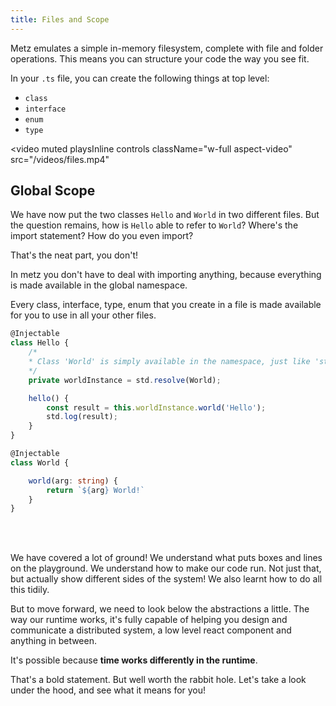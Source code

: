 ```yaml
---
title: Files and Scope
---
```


Metz emulates a simple in-memory filesystem, complete with file and folder operations. This means you can structure your code
the way you see fit.

In your `.ts` file, you can create the following things at top level:
- `class`
- `interface`
- `enum`
- `type`

<video
  muted
  playsInline
  controls
  className="w-full aspect-video"
  src="/videos/files.mp4"
></video>


## Global Scope
We have now put the two classes `Hello` and `World` in two different files. But the question remains, how is `Hello`
able to refer to `World`? Where's the import statement? How do you even import?

That's the neat part, you don't!

In metz you don't have to deal with importing anything, because everything is made available in the global namespace.

Every class, interface, type, enum that you create in a file is made available for you to use in all your other files.

<CodeGroup>

```typescript hello.ts
@Injectable
class Hello {
	/*
	* Class 'World' is simply available in the namespace, just like 'std'.
	*/
	private worldInstance = std.resolve(World);

    hello() {
        const result = this.worldInstance.world('Hello');
        std.log(result);
    }
}
```

```typescript world.ts
@Injectable
class World {

    world(arg: string) {
        return `${arg} World!`
    }
}
```
</CodeGroup>

<br/>
<br/>

We have covered a lot of ground! We understand what puts boxes and lines on the playground. We understand
how to make our code run. Not just that, but actually show different sides of the system! We also learnt how to do all this tidily.

But to move forward, we need to look below the abstractions a little. The way our runtime works, it's fully
capable of helping you design and communicate a distributed system, a low level react component and anything in between.

It's possible because **time works differently in the runtime**.

<Tooltip tip="It's not intentional, these puns just emerge!">That's a bold statement.</Tooltip> But well worth the rabbit hole. Let's take a look under the hood, and see what it means for you!

